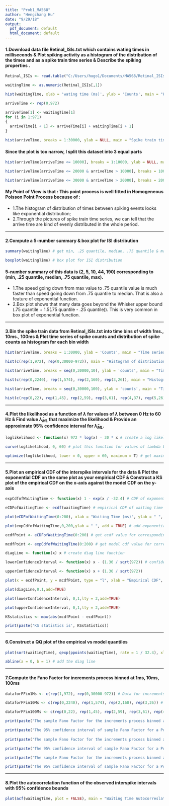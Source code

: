 ```yaml
---
title: "Prob1_MA568"
author: "Hengchang Hu"
date: "9/29/18"
output:
  pdf_document: default
  html_document: default
---
```


#### 1.Download data file Retinal_ISIs.txt which contains wating times in milliseconds & Plot spiking activity as **a histogram of the distribution of the times ** and as **a spike train time series ** & **Describe the spiking properties **.  


```r
Retinal_ISIs <- read.table("C:/Users/hugo1/Documents/MA568/Retinal_ISIs.txt")

waitingTime <- as.numeric(Retinal_ISIs[,1])

hist(waitingTime, xlab = 'wating time (ms)', ylab = 'Counts', main = "Hisogram of the distribution of times") # hisogram of the distribution of times

arriveTime <- rep(0,972)

arriveTime[1] <- waitingTime[1]
for (i in 1:971)
{
  arriveTime[i + 1] <- arriveTime[i] + waitingTime[i + 1]
}

hist(arriveTime, breaks = 1:30000, ylab = NULL, main = "Spike train time series") # spike train time series
```

#### Since the plot is too narrow, I split this dataset into 3 equal parts  


```r
hist(arriveTime[arriveTime <= 10000], breaks = 1:10000, ylab = NULL, main = "First part of Spike train time series")# First part 

hist(arriveTime[arriveTime <= 20000 & arriveTime > 10000], breaks = 10000:20000, ylab = NULL, main = "Second part of Spike train time series")# Second part

hist(arriveTime[arriveTime <= 30000 & arriveTime > 20000], breaks = 20000:30000, ylab = NULL, main = "Third part of Spike train time series")# Third part
```

#### My Point of View is that : This point process is well fitted in Homogeneous Poisson Point Process because of :
* 1.The histogram of distribution of times between spiking events looks like exponential distribution; 
* 2.Through the pictures of spike train time series, we can tell that the arrive time are kind of evenly distributed in the whole period.

* * *

#### 2.**Compute a 5-number summary** & **box plot for ISI distribution**  


```r
summary(waitingTime) # get min, .25 quantile, median, .75 quantile & max

boxplot(waitingTime) # box plot for ISI distribution

```

#### 5-number summary of this data is (2, 5, 10, 44, 190) corresponding to (min, .25 quantile, median, .75 quantile, max).
* 1.The speed going down from max value to .75 quantile value is much faster than speed going down from .75 quantile to median. That is also a feature of exponential function.
* 2.Box plot shows that many data goes beyond the Whisker upper bound (.75 quantile + 1.5(.75 quantile - .25 quantile)). This is very common in box plot of exponential function.

* * * 

#### 3.**Bin the spike train data from Retinal_ISIs.txt into time bins of width 1ms., 10ms., 100ms** & **Plot time series of spike counts and distribution of spike counts as histogram for each bin width**  


```r
hist(arriveTime, breaks = 1:30000, ylab = 'Counts', main = "Time series of Spike counts for 1ms width time bins") # time series of spike counts as a histogram for time bins of width 1ms

hist(c(rep(1,972), rep(0,30000-972)), main = "Histogram of distribution of spike counts for 1ms width time bins", xlab = "spike counts") # distribution of spike counts as a histogram for time bins of width 1ms

hist(arriveTime, breaks = seq(0,30000,10), ylab = 'counts', main = "Time series of Spike counts for 10ms width time bins") # time series of spike counts as a histogram for time bins of width 10ms

hist(c(rep(0,2240), rep(1,574), rep(2,160), rep(3,26)), main = "Histogram of distribution of spike counts for 10ms width time bins", xlab = "spike counts") # distribution of spike counts as a histogram for time bins of width 10ms

hist(arriveTime, breaks = seq(0,30000,100), ylab = 'counts', main = "Time series of Spike counts for 100ms width time bins") # time series of spike counts as a histogram for time bins of width 100ms

hist(c(rep(0,22), rep(1,45), rep(2,59), rep(3,61), rep(4,37), rep(5,26), rep(6,23), rep(7,14), rep(8,8), rep(9,3), rep(10,1), rep(11,1)), main = "Histogram of distribution of spike counts for 100ms width time bins", xlab = "spike counts") # distribution of spike counts as a histogram for time bins of width 100ms
```



* * *  

#### 4.**Plot the likelihood as a function of $\lambda$ for values of $\lambda$ between 0 Hz to 60 Hz** & **Find value $\hat\lambda_{ML}$ that maximize the likelihood** & **Provide an approximate 95% confidence interval for $\hat\lambda_{ML}$**.  


```r
loglikelihood <- function(x) 972 * log(x) - 30 * x # create a log likelihood function

curve(loglikelihood, 0, 60) # plot this function for values of lambda between 0Hz to 60Hz

optimize(loglikelihood, lower = 0, upper = 60, maximum = T) # get maximum value of log likelihood function
```


* * *  

#### 5.**Plot an empirical CDF of the interspike intervals for the data** & **Plot the exponential CDF on the same plot as your empirical CDF** & **Construct a KS plot of the empirical CDF on the x-axis against the model CDF on the y-axis**  

```r
expCdfofWaitingTime <- function(x) 1 - exp(x / -32.4) # CDF of exponential distribution of waiting time

eCDFofWaitingTime <- ecdf(waitingTime) # empirical CDF of waiting time

plot(eCDFofWaitingTime(0:200), xlab = "Waiting Time (ms)", ylab = " ", main = "Empirical Distributions") # plot the empirical cdf of waiting time

plot(expCdfofWaitingTime,0,200,ylab = " ", add = TRUE) # add exponential CDF to second plot

ecdfPoint <- eCDFofWaitingTime(0:200) # get ecdf value for corresponding x

mcdfPoint <- expCdfofWaitingTime(0:200) # get model cdf value for corresponding x

diagLine <- function(x) x # create diag line function 

lowerConfidenceInterval <- function(x) x - (1.36 / sqrt(972)) # confidence bounds

upperConfidenceInterval <- function(x) x + (1.36 / sqrt(972))

plot(x = ecdfPoint, y = mcdfPoint, type = "l", xlab = "Empirical CDF", ylab = "Model CDF", main = "KS plot") # KS plot

plot(diagLine,0,1,add=TRUE)

plot(lowerConfidenceInterval, 0,1,lty = 2,add=TRUE)

plot(upperConfidenceInterval, 0,1,lty = 2,add=TRUE)

KSstatistics <- max(abs(mcdfPoint - ecdfPoint))

print(paste('KS statistics is', KSstatistics))

```


* * *  

#### 6.**Construct a QQ plot of the empirical vs model quantiles**  


```r
plot(sort(waitingTime), qexp(ppoints(waitingTime), rate = 1 / 32.4), xlab = "Empirical Quantiles", ylab = "Model Quantiles", main = "QQ Plot") # Q-Q plot

abline(a = 0, b = 1) # add the diag line

```


* * *  

#### 7.**Compute the Fano Factor for increments process binned at 1ms, 10ms, 100ms**  


```r
dataforFFin1Ms <- c(rep(1,972), rep(0,30000-972)) # Data for increments process binned at 1ms

dataforFFin10Ms <- c(rep(0,2240), rep(1,574), rep(2,160), rep(3,26)) # Data for increments process binned at 10ms

dataforFFin100Ms <- c(rep(0,22), rep(1,45), rep(2,59), rep(3,61), rep(4,37), rep(5,26), rep(6,23), rep(7,14), rep(8,8), rep(9,3), rep(10,1), rep(11,1)) # Data for increments process binned at 100ms

print(paste("The sample Fano Factor for the increments process binned at 1ms is ", var(dataforFFin1Ms) / mean(dataforFFin1Ms))) # FF 1ms

print(paste("The 95% confidence interval of sample Fano Factor for a Poisson Process at 1ms bin length is [",qgamma(c(0.025,0.975), shape = 15000, rate = 15000)[1],",",qgamma(c(0.025,0.975), shape = 15000, rate = 15000)[2],"]")) # FF 1ms 95% confidence interval 
 
print(paste("The sample Fano Factor for the increments process binned at 10ms is ", var(dataforFFin10Ms) / mean(dataforFFin10Ms))) # FF 10ms

print(paste("The 95% confidence interval of sample Fano Factor for a Poisson Process at 10ms bin length is [",qgamma(c(0.025,0.975), shape = 1500, rate = 1500)[1],",",qgamma(c(0.025,0.975), shape = 1500, rate = 1500)[2],"]")) # FF 10ms 95% confidence interval 

print(paste("The sample Fano Factor for the increments process binned at 100ms is ", var(dataforFFin100Ms) / mean(dataforFFin100Ms))) # FF 100ms

print(paste("The 95% confidence interval of sample Fano Factor for a Poisson Process at 100ms bin length is [",qgamma(c(0.025,0.975), shape = 150, rate = 150)[1],",",qgamma(c(0.025,0.975), shape = 150, rate = 150)[2],"]")) # FF 100ms 95% confidence interval 
```


* * *

#### 8.**Plot the autocorrelation function of the observed interspike intervals with 95% confidence bounds**

```r
plot(acf(waitingTime, plot = FALSE), main = "Waiting Time Autocorreslation Functions")
```